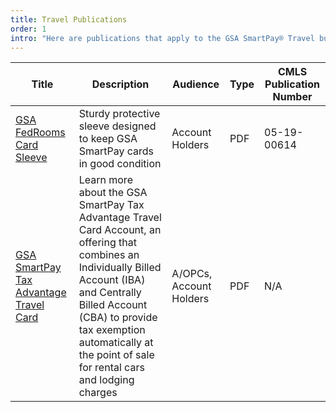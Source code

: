 ```yaml
---
title: Travel Publications
order: 1
intro: "Here are publications that apply to the GSA SmartPay® Travel business line:"
---
```



| Title                            | Description       |Audience         |Type              |CMLS Publication Number   |
| ---------------------------------| ------------------| ----------------|------------------|--------------------------|
| [GSA FedRooms Card Sleeve](/files/publications/publications-gsa-fedrooms-card-sleeve.pdf) | Sturdy protective sleeve designed to keep GSA SmartPay cards in good condition |Account Holders|PDF|05-19-00614|
|[GSA SmartPay Tax Advantage Travel Card](/files/publications/publications-gsa-tax-advantage-travel-card.pdf)| Learn more about the GSA SmartPay Tax Advantage Travel Card Account, an offering that combines an Individually Billed Account (IBA) and Centrally Billed Account (CBA) to provide tax exemption automatically at the point of sale for rental cars and lodging charges|A/OPCs, Account Holders|PDF|N/A|
